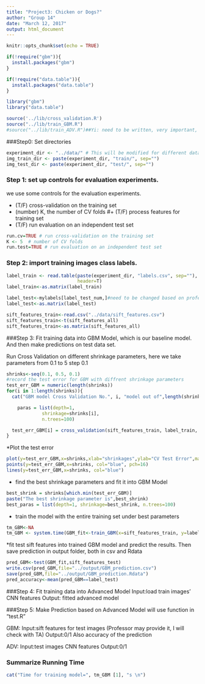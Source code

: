 ```yaml
---
title: "Project3: Chicken or Dogs?"
author: "Group 14"
date: "March 12, 2017"
output: html_document
---
```


```r
knitr::opts_chunk$set(echo = TRUE)
```


```r
if(!require("gbm")){
  install.packages("gbm")
}

if(!require("data.table")){
  install.packages("data.table")
}

library("gbm")
library("data.table")

source('../lib/cross_validation.R')
source("../lib/train_GBM.R")
#source("../lib/train_ADV.R")##Yi: need to be written, very important, uncomment it after you write it.
```

###Step0: Set directories
```r
experiment_dir <- "../data/" # This will be modified for different data sets.
img_train_dir <- paste(experiment_dir, "train/", sep="")
img_test_dir <- paste(experiment_dir, "test/", sep="")
```

### Step 1: set up controls for evaluation experiments.

we use some controls for the evaluation experiments. 

+ (T/F) cross-validation on the training set
+ (number) K, the number of CV folds
#+ (T/F) process features for training set
+ (T/F) run evaluation on an independent test set

```r
run.cv=TRUE # run cross-validation on the training set
K <- 5  # number of CV folds
run.test=TRUE # run evaluation on an independent test set
```

### Step 2: import training images class labels.
```r
label_train <- read.table(paste(experiment_dir, "labels.csv", sep=""),
                          header=T)
label_train<-as.matrix(label_train)

label_test<-mylabels[label_test_num,]#need to be changed based on professor's data***
label_test<-as.matrix(label_test)

sift_features_train<-read.csv("../data/sift_features.csv")
sift_features_train<-t(sift_features_all)
sift_features_train<-as.matrix(sift_features_all)

```

###Step 3: Fit training data into GBM Model, which is our baseline model. And then make predictions on test data set.

Run Cross Validation on different shrinkage parameters, here we take parameters from 0.1 to 5 step 0.1

```r
shrinks<-seq(0.1, 0.5, 0.1)
#record the test error for GBM with diffrent shrinkage parameters
test_err_GBM = numeric(length(shrinks))
for(i in 1:length(shrinks)){
  cat("GBM model Cross Validation No.", i, "model out of",length(shrinks), "models", "\n")

    paras = list(depth=1,
             shrinkage=shrinks[i],
             n.trees=100)

  test_err_GBM[i] = cross_validation(sift_features_train, label_train, paras=paras, K=5, model='GBM')
}
```

*Plot the test error
```r
plot(y=test_err_GBM,x=shrinks,xlab="shrinkages",ylab="CV Test Error",main="GBM CV Test Error",type="n")
points(y=test_err_GBM,x=shrinks, col="blue", pch=16)
lines(y=test_err_GBM,x=shrinks, col="blue")
```


* find the best shrinkage parameters and fit it into GBM Model
```r
best_shrink = shrinks[which.min(test_err_GBM)]
paste("The best shrinkage parameter is",best_shrink)
best_paras = list(depth=1, shrinkage=best_shrink, n.trees=100)
```


* train the model with the entire training set under best parameters
```r
tm_GBM<-NA
tm_GBM <- system.time(GBM_fit<-train_GBM(x=sift_features_train, y=label_train, paras=best_paras))
```

*fit test sift features into trained GBM model and predict the results. Then save prediction in output folder, both in csv and Rdata
```r
pred_GBM<-test(GBM_fit,sift_features_test)
write.csv(pred_GBM,file="../output/GBM_prediction.csv")
save(pred_GBM,file="../output/GBM_prediction.Rdata")
pred_accuracy<-mean(pred_GBM==label_test)
```

###Step 4: Fit training data into Advanced Model
Input:load train images' CNN features
Output: fitted advanced model

###Step 5: Make Prediction based on Advanced Model
will use function in "test.R"

GBM:
Input:sift features for test images (Professor may provide it, I will check with TA)
Output:0/1
Also accuracy of the prediction

ADV:
Input:test images CNN features
Output:0/1

### Summarize Running Time
```r
cat("Time for training model=", tm_GBM [1], "s \n")
```



